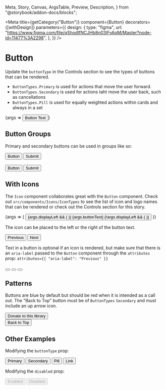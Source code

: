   Meta,
  Story,
  Canvas,
  ArgsTable,
  Preview,
  Description,
} from "@storybook/addon-docs/blocks";


<Meta
  title={getCategory("Button")}
  component={Button}
  decorators={[withDesign]}
  parameters={{
    design: {
      type: "figma",
      url:
        "https://www.figma.com/file/qShodlfNCJHb8n03IFyApM/Master?node-id=11477%3A2298",
    },
  }}
/>

# Button

<Description of={Button} />

Update the `buttonType` in the Controls section to see the types of buttons
that can be rendered.

- `ButtonTypes.Primary` is used for actions that move the user forward.
- `ButtonTypes.Secondary` is used for actions taht move the user back, such as cancellations
- `ButtonTypes.Pill` is used for equally weighted actions within cards and always in a set

<Preview withToolbar>
  <Story name="Basic">{args => <Button {...args}>Button Text</Button>}</Story>
</Preview>

<ArgsTable story="Basic" />

## Button Groups

Primary and secondary buttons can be used in groups like so:

<Canvas>
  <Story name="Button Groups">
    <div
      style={{
        display: "flex",
        justifyContent: "space-between",
        width: "150px",
      }}
    >
      <Button buttonType={ButtonTypes.Secondary}>Button</Button>
      <Button buttonType={ButtonTypes.Primary}>Submit</Button>
    </div>
    <br />
    <div
      style={{
        display: "flex",
        justifyContent: "space-between",
        width: "250px",
      }}
    >
      <Button buttonType={ButtonTypes.Secondary}>
        <span style={{ width: "100px" }}>Button</span>
      </Button>
      <Button buttonType={ButtonTypes.Primary}>
        <span style={{ width: "100px" }}>Submit</span>
      </Button>
    </div>
  </Story>
</Canvas>

## With Icons

The `Icon` component collaborates great with the `Button` component. Check out
`src/components/Icons/IconTypes` to see the list of icon and logo names that
can be rendered or check out the Controls section for this story.

<Canvas>
  <Story
    name="With Icon"
    args={{
      displayLeft: true,
      buttonText: "Button Text",
      iconType: IconNames.search,
    }}
    argTypes={{
      iconType: {
        control: {
          type: "select",
          options: IconNames,
        },
      },
    }}
  >
    {args => (
      <Button {...args}>
        {args.displayLeft && (
          <Icon
            name={args.iconType}
            decorative={true}
            modifiers={["small", "icon-left"]}
          />
        )}
        {args.buttonText}
        {!args.displayLeft && (
          <Icon
            name={args.iconType}
            decorative={true}
            modifiers={["small", "icon-right"]}
          />
        )}
      </Button>
    )}
  </Story>
</Canvas>

The icon can be placed to the left or the right of the button text.

<Canvas>
  <div
    style={{
      display: "flex",
      justifyContent: "space-between",
      width: "200px",
    }}
  >
    <Button buttonType={ButtonTypes.Secondary}>
      <Icon
        name={IconNames.arrow}
        decorative={true}
        iconRotation={IconRotationTypes.rotate90}
        modifiers={["small", "icon-left"]}
      />
      Previous
    </Button>
    <Button buttonType={ButtonTypes.Secondary}>
      Next
      <Icon
        name={IconNames.arrow}
        decorative={true}
        iconRotation={IconRotationTypes.rotate270}
        modifiers={["small", "icon-right"]}
      />
    </Button>
  </div>
</Canvas>

Text in a button is optional if an icon is rendered, but make sure that there
is an `aria-label` passed to the `Button` component through the `attributes` prop:
`attributes={{ "aria-label": "Previous" }}`

<Canvas>
  <div
    style={{
      display: "flex",
      justifyContent: "space-between",
      width: "200px",
    }}
  >
    <Button
      buttonType={ButtonTypes.Secondary}
      attributes={{
        "aria-label": "Previous",
      }}
    >
      <Icon
        name={IconNames.arrow}
        decorative={true}
        iconRotation={IconRotationTypes.rotate90}
        modifiers={["small"]}
      />
    </Button>
    <Button
      buttonType={ButtonTypes.Secondary}
      attributes={{
        "aria-label": "Next",
      }}
    >
      <Icon
        name={IconNames.arrow}
        decorative={true}
        iconRotation={IconRotationTypes.rotate270}
        modifiers={["small"]}
      />
    </Button>
    <Button
      buttonType={ButtonTypes.Secondary}
      attributes={{
        "aria-label": "Close",
      }}
    >
      <Icon name={IconNames.close} decorative={true} modifiers={["small"]} />
    </Button>
  </div>
</Canvas>

## Patterns

Buttons are blue by default but should be red when it is intended as a call out.
The "Back to Top" button must be of `ButtonTypes` `Secondary` and must include an up arrow icon.

<Canvas>
  <Story name="Patterns">
    <Button
      buttonType={ButtonTypes.Primary}
      attributes={{
        style: {
          backgroundColor: getCSSVariable("--section-books-and-more-primary"),
        },
      }}
    >
      Donate to this library
    </Button>
    <br />
    <Button buttonType={ButtonTypes.Secondary}>
      Back to Top
      <Icon
        name={IconNames.arrow}
        decorative={true}
        iconRotation={IconRotationTypes.rotate180}
        modifiers={["small", "icon-right"]}
      />
    </Button>
  </Story>
</Canvas>

## Other Examples

Modifying the `buttonType` prop:

<Canvas>
  <Button buttonType={ButtonTypes.Primary}>Primary</Button>
  <Button buttonType={ButtonTypes.Secondary}>Secondary</Button>
  <Button buttonType={ButtonTypes.Pill}>Pill</Button>
  <Button buttonType={ButtonTypes.Link}>Link</Button>
</Canvas>

Modifying the `disabled` prop:

<Canvas>
  <Button disabled={false}>Enabled</Button>
  <Button disabled={true}>Disabled</Button>
</Canvas>
